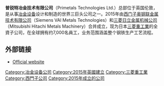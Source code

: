 {{unreferenced|time=2014-11-30T05:39:12+00:00}}
{{Infobox company
| name     =  普锐特冶金技术
| logo     =  Primetals Technologies.svg
| foundation       =  2015年
| location         =  伦敦
| key_people       =  {{tsl|en|Satoru Iijima}} <small>([[CEO|CEO]])</small><br>{{tsl|en|Yoshiharu Ikeda}} <small>([[CFO|CFO]])</small>
| products        = 冶金设备与技术服务
| revenue          =  18亿欧元（2009年）
| num_employees    =  7,000
| homepage         =  [https://www.primetals.com/ Primetals Technologies]
}}

'''普锐特冶金技术有限公司'''（Primetals Technologies Ltd.）总部位于英国伦敦，是从事[[冶金设备|冶金设备]]设计和制造的世界三巨头公司之一。2015年由[[西门子公司|西门子奥钢联金属技术有限公司]]（Siemens VAI Metals Technologies）和[[三菱重工业|三菱日立金属机械公司]]（Mitsubishi Hitachi Metals Machinery）合并成立，现为日本[[三菱重工業|三菱重工業]]的全資子公司，在全球拥有约7,000名員工，业务范围涵盖整个钢铁生产工艺流程。

== 外部链接 ==
* [https://www.primetals.com/ Official website] {{Wayback|url=https://www.primetals.com/ |date=20210211001906 }}

{{Authority control}}
[[Category:冶金设备公司|Category:冶金设备公司]]
[[Category:2015年英國建立|Category:2015年英國建立]]
[[Category:三菱重工業|Category:三菱重工業]]
[[Category:西門子公司|Category:西門子公司]]
[[Category:2015年成立的公司|Category:2015年成立的公司]]
{{company-stub}}